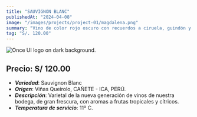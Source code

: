 ```yaml
---
title: "SAUVIGNON BLANC"
publishedAt: "2024-04-08"
image: "/images/projects/project-01/magdalena.png"
summary: "Vino de color rojo oscuro con recuerdos a ciruela, guindón y frutos rojos ligeramente maduros."
tag: "S/. 120.00"
---
```


![Once UI logo on dark background.](/images/projects/project-01/magdalena.png)

## Precio: S/ 120.00

- ***Variedad***: Sauvignon Blanc
- ***Origen***: Viñas Queirolo, CAÑETE - ICA, PERÚ.
- ***Descripción***: Varietal de la nueva generación de vinos de nuestra bodega, de gran frescura, con aromas a frutas tropicales y cítricos.
- ***Temperatura de servicio***: 11º C.